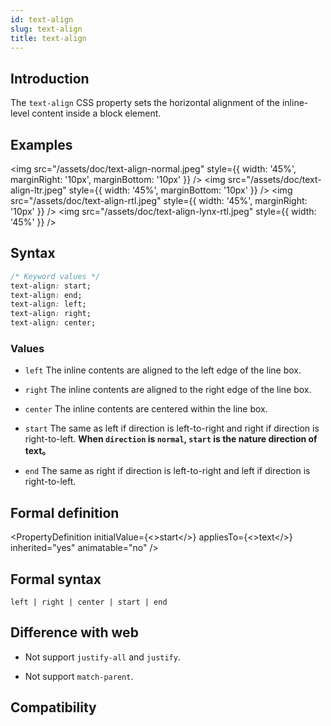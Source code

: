 ```yaml
---
id: text-align
slug: text-align
title: text-align
---
```


## Introduction

The `text-align` CSS property sets the horizontal alignment of the inline-level content inside a block element.

## Examples

<img
  src="/assets/doc/text-align-normal.jpeg"
  style={{ width: '45%', marginRight: '10px', marginBottom: '10px' }}
/>
<img
  src="/assets/doc/text-align-ltr.jpeg"
  style={{ width: '45%', marginBottom: '10px' }}
/>
<img
  src="/assets/doc/text-align-rtl.jpeg"
  style={{ width: '45%', marginRight: '10px' }}
/>
<img src="/assets/doc/text-align-lynx-rtl.jpeg" style={{ width: '45%' }} />

## Syntax

```css
/* Keyword values */
text-align: start;
text-align: end;
text-align: left;
text-align: right;
text-align: center;
```

### Values

- `left`
  The inline contents are aligned to the left edge of the line box.

- `right`
  The inline contents are aligned to the right edge of the line box.

- `center`
  The inline contents are centered within the line box.

- `start`
  The same as left if direction is left-to-right and right if direction is right-to-left.
  **When `direction` is `normal`, `start` is the nature direction of text。**

- `end`
  The same as right if direction is left-to-right and left if direction is right-to-left.

## Formal definition


<PropertyDefinition
  initialValue={<>start</>}
  appliesTo={<>text</>}
  inherited="yes"
  animatable="no"
/>

## Formal syntax

```
left | right | center | start | end
```

## Difference with web

- Not support `justify-all` and `justify`.

- Not support `match-parent`.

## Compatibility


<LegacyCompatTable metadata="css/properties/text-align" />
